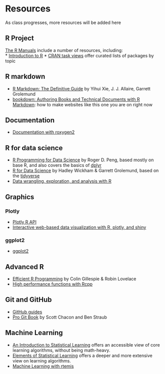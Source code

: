 # Resources {#resources}

As class progresses, more resources will be added here

## R Project
[The R Manuals](https://cran.r-project.org/manuals.html) include a number of resources, including:  
* [Introduction to R](https://cran.r-project.org/doc/manuals/r-release/R-intro.html)
* [CRAN task views](https://cran.r-project.org/web/views/) offer curated lists of packages by topic

## R markdown
* [R Markdown: The Definitive Guide](https://bookdown.org/yihui/rmarkdown/) by Yihui Xie, J. J. Allaire, Garrett Grolemund
* [bookdown: Authoring Books and Technical Documents with R Markdown](https://bookdown.org/yihui/bookdown/): how to make websites like this one you are on right now

## Documentation
* [Documentation with roxygen2](https://cran.r-project.org/web/packages/roxygen2/vignettes/roxygen2.html)

## R for data science
* [R Programming for Data Science](https://leanpub.com/rprogramming) by Roger D. Peng, based mostly on base R, and also covers the basics of [dplyr](https://dplyr.tidyverse.org)
* [R for Data Science](https://r4ds.had.co.nz) by Hadley Wickham & Garrett Grolemund, based on the [tidyverse](https://www.tidyverse.org)
* [Data wrangling, exploration, and analysis with R](https://stat545.com/)

## Graphics

### Plotly
* [Plotly R API](https://plot.ly/r/)
* [Interactive web-based data visualization with R, plotly, and shiny](https://plotly-r.com)

### ggplot2
* [ggplot2](https://ggplot2.tidyverse.org/)

## Advanced R
* [Efficient R Programming](https://bookdown.org/csgillespie/efficientR/) by Colin Gillespie & Robin Lovelace
* [High performance functions with Rcpp](http://adv-r.had.co.nz/Rcpp.html)

## Git and GitHub
* [GitHub guides](https://guides.github.com/)
* [Pro Git Book](https://git-scm.com/book/en/v2) by Scott Chacon and Ben Straub


## Machine Learning
* [An Introduction to Statistical Learning](https://www-bcf.usc.edu/~gareth/ISL/) offers an accessible view of core learning algorithms, without being math-heavy.
* [Elements of Statistical Learning](https://web.stanford.edu/~hastie/ElemStatLearn/) offers a deeper and more extensive view on learning algorithms.
* [Machine Learning with rtemis](https://rtemis.lambdamd.org/)